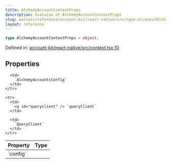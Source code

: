 ```yaml
---
title: AlchemyAccountContextProps
description: Overview of AlchemyAccountContextProps
slug: wallets/reference/account-kit/react-native/src/type-aliases/AlchemyAccountContextProps
layout: reference
---
```


```ts
type AlchemyAccountContextProps = object;
```

Defined in: [account-kit/react-native/src/context.tsx:10](https://github.com/alchemyplatform/aa-sdk/blob/5b9429f0f16dcd4ff822527b8de589e19e88faa7/account-kit/react-native/src/context.tsx#L10)

## Properties

<table>
  <thead>
    <tr>
      <th align="left">Property</th>
      <th align="left">Type</th>
    </tr>
  </thead>

  <tbody>
    <tr>
      <td>
        <a id="config" /> `config`
      </td>

      <td>
        `AlchemyAccountsConfig`
      </td>
    </tr>

    <tr>
      <td>
        <a id="queryclient" /> `queryClient`
      </td>

      <td>
        `QueryClient`
      </td>
    </tr>

  </tbody>
</table>
